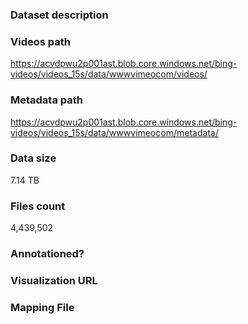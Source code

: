 ### Dataset description

### Videos path

https://acvdpwu2p001ast.blob.core.windows.net/bing-videos/videos_15s/data/wwwvimeocom/videos/

### Metadata path

https://acvdpwu2p001ast.blob.core.windows.net/bing-videos/videos_15s/data/wwwvimeocom/metadata/

### Data size

7.14 TB

### Files count

4,439,502

### Annotationed?

### Visualization URL

### Mapping File